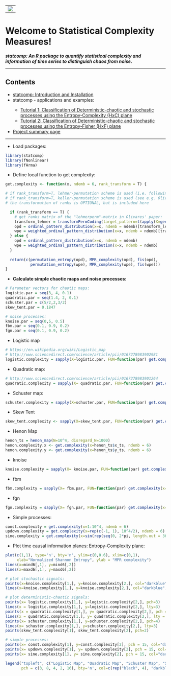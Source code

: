 
<!-- This is the project specific website template -->
<!-- It can be changed as liked or replaced by other content -->

<html>
<body>

<!-- R-Forge Logo -->


<table border="0" width="100%" cellspacing="0" cellpadding="0">
<tr>
<td>
<img src="logo.png" />
</td> 
</tr>
</table>

<!-- get project title  -->
<!-- own website starts here, the following may be changed as you like -->

<h1>Welcome to Statistical Complexity Measures!</h1>
<em><p><strong>statcomp: An R package to quantify statistical complexity and information of time series to distinguish chaos from noise.
</strong> </p></em>

<!-- menu -->
<hr>
<h2>Contents</h2>
<ul>
  <li><a href="index.html">statcomp: Introduction and Installation</a></li> 
  <li>statcomp - applications and examples:</li>
  <ul>
		<li><a href="statcomp_example1.html">Tutorial 1: Classification of Deterministic-chaotic and stochastic processes using the Entropy-Complexity (HxC) plane </a></li>
    <li><a href="statcomp_example1.html">Tutorial 2: Classification of Deterministic-chaotic and stochastic processes using the Entropy-Fisher (HxF) plane </a></li>
	</ul>
	<li><a href="http://r-forge.r-project.org/projects/statcomp/">Project summary page</a></li>
</ul>
<hr>
<!-- end of menu -->

- Load packages:
```r
library(statcomp)
library(fNonlinear)
library(fArma)
```

- Define local function to get complexity:
```r
get.complexity <- function(x, ndemb = 6, rank_transform = T) {

# if rank_transform=T, lehmer-permutation scheme is used (i.e. following Olivares et al. 2012, Physica A 391 (2012) 2518-2526)
# if rank_transform=T, keller-permutation scheme is used (see e.g. Olivares et al. 2012, Physica A 391 (2012) 2518-2526)
# the transformation of ranks is OPTIONAL, but is included here

  if (rank_transform == T) {
    # get ranks matrix of the "lehmerperm"-matrix in Olivares' paper:
    transform_lehmer = transformPermCoding(target_pattern=t(apply(X=generate_lehmerperm_matrix(ndemb=6), MARGIN=1, FUN=rank_to_permutation)), ndemb=6)
    opd = ordinal_pattern_distribution(x=x, ndemb = ndemb)[transform_lehmer]
    wpe = weighted_ordinal_pattern_distribution(x=x, ndemb = ndemb)[transform_lehmer]
  } else {
    opd = ordinal_pattern_distribution(x=x, ndemb = ndemb)
    wpe = weighted_ordinal_pattern_distribution(x=x, ndemb = ndemb)
  }
    
  return(c(permutation_entropy(opd), MPR_complexity(opd), fis(opd),
           permutation_entropy(wpe), MPR_complexity(wpe), fis(wpe)))
}
```

- **Calculate simple chaotic maps and noise processes:**
```r
# Parameter vectors for chaotic maps:
logistic.par = seq(3, 4, 0.1)
quadratic.par = seq(1.4, 2, 0.1)
schuster.par = c(5/2,2,3/2)
skew_tent.par = 0.1847

# noise processes:
knoise.par = seq(0,5, 0.5)
fbm.par = seq(0.1, 0.9, 0.2)
fgn.par = seq(0.1, 0.9, 0.2)
```

- Logistic map
```r
# https://en.wikipedia.org/wiki/Logistic_map
# http://www.sciencedirect.com/science/article/pii/0167278983902981
logistic.complexity = sapply(X=logistic.par, FUN=function(par) get.complexity(x= logistic_map(N=10^5, r=par, disregard_N=10^5), ndemb=6))
```

- Quadratic map:
```r
# http://www.sciencedirect.com/science/article/pii/0167278983901264
quadratic.complexity = sapply(X= quadratic.par, FUN=function(par) get.complexity(quadratic_map(N= 10^4, k=par)))
```

- Schuster map:
```r
schuster.complexity = sapply(X=schuster.par, FUN=function(par) get.complexity(schuster_map(N= 10^4, z=par, disregard_N=10^3)))
```

- Skew Tent
```r
skew_tent.complexity <- sapply(X=skew_tent.par, FUN=function(par) get.complexity(x=skew_tent_map(N=10^4, a=par, disregard_N=10^3), ndemb = 6))
```

- Henon Map
```r
henon_ts = henon_map(N=10^4, disregard_N=1000)
henon.complexity.x <- get.complexity(x=henon_ts$x_ts, ndemb = 6)
henon.complexity.y <- get.complexity(x=henon_ts$y_ts, ndemb = 6)
```

- knoise
```r
knoise.complexity = sapply(X= knoise.par, FUN=function(par) get.complexity(x=powernoise(k=par, N=10^4)[[1]], ndemb=6))
```  

- fbm
```r
fbm.complexity = sapply(X= fbm.par, FUN=function(par) get.complexity(x=fbmSim(n = 10^4, H = par, method = "circ", fgn=F, doplot=F), ndemb = 6))
```

- fgn
```r
fgn.complexity = sapply(X= fgn.par, FUN=function(par) get.complexity(x=fbmSim(n = 10^4, H=par, method="circ", fgn=T, doplot=F), ndemb = 6))
```

- Simple processes:
```r
const.complexity = get.complexity(x=1:10^4, ndemb = 6)
updown.complexity = get.complexity(x=rep(c(-1, 1), 10^4/2), ndemb = 6)
sine.complexity = get.complexity(x=sin(rep(seq(0, 2*pi, length.out = 365), 10^4/12)), ndemb = 6)
```

- Plot time causal information planes: Entropy-Complexity plane:
```r
plot(c(1,1), type='n', bty='n', ylim=c(0,0.6), xlim=c(0,1),
     xlab="Normalized Shannon Entropy", ylab = "MPR complexity")
lines(x=mind6[,1], y=mind6[,2])
lines(x=maxd6[,1], y=maxd6[,2])

# plot stochastic signals:
points(x=knoise.complexity[1,], y=knoise.complexity[2,], col="darkblue", pch = 16)
lines(x=knoise.complexity[1,], y=knoise.complexity[2,], col="darkblue", lty = 3)

# plot deterministic-chaotic signals:
points(x= logistic.complexity[1,], y=logistic.complexity[2,], pch=3)
lines(x = logistic.complexity[1,], y=logistic.complexity[2,], lty=3)
points(x = quadratic.complexity[1,], y= quadratic.complexity[2,], pch = 8)
lines(x = quadratic.complexity[1,], y= quadratic.complexity[2,], lty = 3)
points(x= schuster.complexity[1,], y=schuster.complexity[2,], pch=4)
lines(x= schuster.complexity[1,], y=schuster.complexity[2,], lty=3)
points(skew_tent.complexity[1], skew_tent.complexity[2], pch=2)

# simple processes:
points(x= const.complexity[1], y=const.complexity[2], pch = 15, col="darkgreen")
points(x= updown.complexity[1], y= updown.complexity[2], pch = 15, col="darkgreen")
points(x= sine.complexity[1], y= sine.complexity[2], pch = 15, col="darkgreen")

legend("topleft", c("Logistic Map", "Quadratic Map", "Schuster Map", "Skew Tent Map", "k-noise"), 
       pch = c(3, 8, 4, 2, 16), bty='n', col=c(rep("black", 4), "darkblue"))
```

